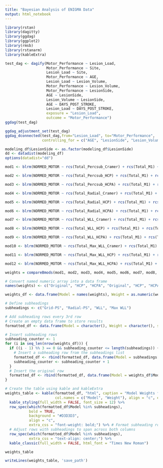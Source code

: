 ```yaml
---
title: "Bayesian Analysis of ENIGMA Data"
output: html_notebook
---
```


```r
library(rstan)
library(dagitty)
library(ggdag)
library(ggplot2)
library(rmsb)
library(rstanarm)
library(kableExtra)
```

```r
test_dag <- dagify(Motor_Performance ~ Lesion_Load,
                   Motor_Performance ~ Site,
                   Lesion_Load ~ Site,
                   Motor_Performance ~ AGE,
                   Lesion_Load ~ Lesion_Volume,
                   Motor_Performance ~ Lesion_Volume,
                   Motor_Performance ~ LesionSide,
                   AGE ~ LesionSide,
                   Lesion_Volume ~ LesionSide,
                   AGE ~ DAYS_POST_STROKE,
                   Lesion_Load ~ DAYS_POST_STROKE,
                   exposure = "Lesion_Load",
                   outcome = "Motor_Performance")
ggdag(test_dag)

```

```r
ggdag_adjustment_set(test_dag)
ggdag_dconnected(test_dag,from="Lesion_Load", to="Motor_Performance", 
                 controlling_for = c("AGE", "LesionSide", "Lesion_Volume", "Site"))
```

```r
modeling_df$LesionSide <- as.factor(modeling_df$LesionSide)
dd <- datadist(modeling_df)
options(datadist="dd")
```


```r
mod1 <- blrm(NORMED_MOTOR ~ rcs(Total_Percsub_Cramer) + rcs(Total_M1) + rcs(Total_Percsub_Cramer) %ia% rcs(Total_M1) + rcs(Motor_CC) + rcs(Sensory_CC) + rcs(Combined_CC) + rcs(AGE) + LesionSide + rcs(Lesion_Volume) + cluster(SITE), data=modeling_df, chains=6, iter=10000)

mod2 <- blrm(NORMED_MOTOR ~ rcs(Total_Percsub_HCP) + rcs(Total_M1) + rcs(Total_Percsub_HCP) %ia% rcs(Total_M1) + rcs(Motor_CC) + rcs(Sensory_CC) + rcs(Combined_CC) + rcs(AGE) + LesionSide + rcs(Lesion_Volume) + cluster(SITE), data=modeling_df, chains=6, iter=10000)

mod3 <- blrm(NORMED_MOTOR ~ rcs(Total_Percsub_HCPA) + rcs(Total_M1) + rcs(Total_Percsub_HCPA) %ia% rcs(Total_M1) + rcs(Motor_CC) + rcs(Sensory_CC) + rcs(Combined_CC) + rcs(AGE) + LesionSide + rcs(Lesion_Volume) + cluster(SITE), data=modeling_df, chains=6, iter=10000)

mod4 <- blrm(NORMED_MOTOR ~ rcs(Total_Radial_Cramer) + rcs(Total_M1) + rcs(Total_Radial_Cramer) %ia% rcs(Total_M1) + rcs(Motor_CC) + rcs(Sensory_CC) + rcs(Combined_CC) + rcs(AGE) + LesionSide + rcs(Lesion_Volume) + cluster(SITE), data=modeling_df, chains=6, iter=10000)

mod5 <- blrm(NORMED_MOTOR ~ rcs(Total_Radial_HCP) + rcs(Total_M1) + rcs(Total_Radial_HCP) %ia% rcs(Total_M1) + rcs(Motor_CC) + rcs(Sensory_CC) + rcs(Combined_CC) + rcs(AGE) + LesionSide + rcs(Lesion_Volume) + cluster(SITE), data=modeling_df, chains=6, iter=10000)

mod6 <- blrm(NORMED_MOTOR ~ rcs(Total_Radial_HCPA) + rcs(Total_M1) + rcs(Total_Radial_HCPA) %ia% rcs(Total_M1) + rcs(Motor_CC) + rcs(Sensory_CC) + rcs(Combined_CC) + rcs(AGE) + LesionSide + rcs(Lesion_Volume) + cluster(SITE), data=modeling_df, chains=6, iter=10000)

mod7 <- blrm(NORMED_MOTOR ~ rcs(Total_WLL_Cramer) + rcs(Total_M1) + rcs(Total_WLL_Cramer) %ia% rcs(Total_M1) + rcs(Motor_CC) + rcs(Sensory_CC) + rcs(Combined_CC) + rcs(AGE) + LesionSide + rcs(Lesion_Volume) + cluster(SITE), data=modeling_df, chains=6, iter=10000)

mod8 <- blrm(NORMED_MOTOR ~ rcs(Total_WLL_HCP) + rcs(Total_M1) + rcs(Total_WLL_HCP) %ia% rcs(Total_M1) + rcs(Motor_CC) + rcs(Sensory_CC) + rcs(Combined_CC) + rcs(AGE) + LesionSide + rcs(Lesion_Volume) + cluster(SITE), data=modeling_df, chains=6, iter=10000)

mod9 <- blrm(NORMED_MOTOR ~ rcs(Total_WLL_HCPA) + rcs(Total_M1) + rcs(Total_WLL_HCPA) %ia% rcs(Total_M1) + rcs(Motor_CC) + rcs(Sensory_CC) + rcs(Combined_CC) + rcs(AGE) + LesionSide + rcs(Lesion_Volume) + cluster(SITE), data=modeling_df, chains=6, iter=10000)

mod10 <- blrm(NORMED_MOTOR ~ rcs(Total_Max_WLL_Cramer) + rcs(Total_M1) + rcs(Total_Max_WLL_Cramer) %ia% rcs(Total_M1) + rcs(Motor_CC) + rcs(Sensory_CC) + rcs(Combined_CC) + rcs(AGE) + LesionSide + rcs(Lesion_Volume) + cluster(SITE), data=modeling_df, chains=6, iter=10000)

mod11 <- blrm(NORMED_MOTOR ~ rcs(Total_Max_WLL_HCP) + rcs(Total_M1) + rcs(Total_Max_WLL_HCP) %ia% rcs(Total_M1) + rcs(Motor_CC) + rcs(Sensory_CC) + rcs(Combined_CC) + rcs(AGE) + LesionSide + rcs(Lesion_Volume) + cluster(SITE), data=modeling_df, chains=6, iter=10000)

mod12 <- blrm(NORMED_MOTOR ~ rcs(Total_Max_WLL_HCPA) + rcs(Total_M1) + rcs(Total_Max_WLL_HCPA) %ia% rcs(Total_M1) + rcs(Motor_CC) + rcs(Sensory_CC) + rcs(AGE) + LesionSide + rcs(Lesion_Volume) + cluster(SITE), data=modeling_df, chains=6, iter=10000)
```

```r
weights = compareBmods(mod1, mod2, mod3, mod4, mod5, mod6, mod7, mod8, mod9, mod10, mod11, mod12)
```

```r
# Convert named numeric array into a data frame
names(weights) <- c("Original", "HCP", "HCPA", "Original", "HCP", "HCPA", "Original", "HCP", "HCPA", "Original", "HCP", "HCPA")

weights_df <- data.frame(Model = names(weights), Weight = as.numeric(weights))

# Define subheadings
subheadings <- c("Grid-PS", "Radial-PS", "WLL", "Max WLL")

# Add subheading rows every 3rd row
# Create an empty data frame to store results
formatted_df <- data.frame(Model = character(), Weight = character(), stringsAsFactors = FALSE)

# Insert subheading rows
subheading_counter <- 1
for (i in seq_len(nrow(weights_df))) {
  if ((i - 1) %% 3 == 0 && subheading_counter <= length(subheadings)) {
    # Insert a subheading row from the subheadings list
    formatted_df <- rbind(formatted_df, data.frame(Model = subheadings[subheading_counter], Weight = ""))
    subheading_counter <- subheading_counter + 1
  }
  # Insert the original row
  formatted_df <- rbind(formatted_df, data.frame(Model = weights_df$Model[i], Weight = sprintf("%.3f", weights_df$Weight[i])))
}

# Create the table using kable and kableExtra
weights_table <- kable(formatted_df, "html", caption = "Model Weights from Stacking Method",
                       col.names = c("Model", "Weight"), align = "c", escape = FALSE, row.names = FALSE) %>%
  kable_styling(full_width = FALSE, font_size = 12) %>%
  row_spec(which(formatted_df$Model %in% subheadings), 
           bold = TRUE, 
           background = "#D3D3D3", 
           align = "c", 
           extra_css = "font-weight: bold;") %>% # Format subheading rows
  # Adjust rows with subheadings to span across both columns
  row_spec(which(formatted_df$Model %in% subheadings), 
           extra_css = "text-align: center;") %>%
  kable_classic(full_width = FALSE, html_font = "Times New Roman")

weights_table

writeLines(weights_table, 'save_path')
```
